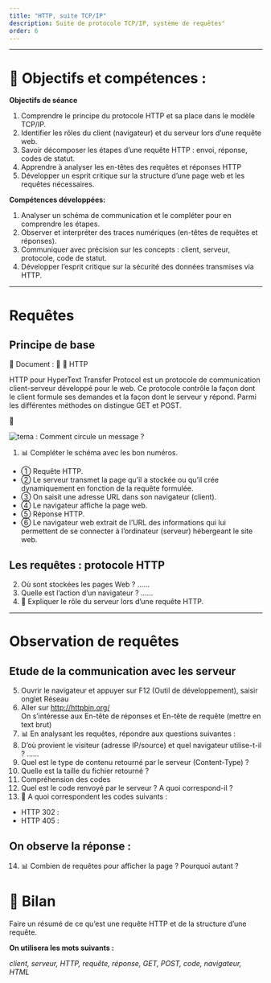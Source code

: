 ```yaml
---
title: "HTTP, suite TCP/IP"
description: Suite de protocole TCP/IP, système de requêtes"
order: 6
---
```


---

# 🔑  Objectifs  et compétences :
**Objectifs de séance**

::: {.competence}
1. Comprendre le principe du protocole HTTP et sa place dans le modèle TCP/IP.
2. Identifier les rôles du client (navigateur) et du serveur lors d’une requête web.
3. Savoir décomposer les étapes d’une requête HTTP : envoi, réponse, codes de statut.
4. Apprendre à analyser les en-têtes des requêtes et réponses HTTP
5. Développer un esprit critique sur la structure d’une page web et les requêtes nécessaires.

:::

**Compétences développées:**

::: {.competence}

1. Analyser un schéma de communication et le compléter pour en comprendre les étapes.
2. Observer et interpréter des traces numériques (en-têtes de requêtes et réponses).
3. Communiquer avec précision sur les concepts : client, serveur, protocole, code de statut.
4. Développer l’esprit critique sur la sécurité des données transmises via HTTP.
:::


---

# \logoAutonomie Requêtes
## Principe de base

::: {.boitedoc}
<div class="titre">📘 Document  : 🧠 📘 HTTP</div>
<div class="contenu">
HTTP pour HyperText Transfer Protocol est un protocole de communication client-serveur développé pour le web.
Ce protocole contrôle la façon dont le client formule ses demandes et la façon dont le serveur y répond. Parmi les différentes méthodes on distingue GET et POST.
</div>
:::

📘

![](../../image/snt/RequeteBase.png "tema : Comment circule un message ?")
<!-- description:  ; catégorie:  -->

1. 📊 Compléter le schéma avec les bon numéros.

- ① Requête HTTP.
- ② Le serveur transmet la page qu’il a stockée ou qu’il crée dynamiquement en fonction de la requête formulée.
- ③ On saisit une adresse URL dans son navigateur (client).
- ④ Le navigateur affiche la page web.
- ⑤ Réponse HTTP.
- ⑥ Le navigateur web extrait de l’URL des informations qui lui permettent de se connecter à l’ordinateur (serveur) hébergeant le site web.


## Les requêtes : protocole HTTP

2. Où sont stockées les pages Web ? ……
1. Quelle est l'action d'un navigateur ? ……
1. 🤔 Expliquer le rôle du serveur lors d'une requête HTTP.

---


# \logoBinome Observation de requêtes
## Etude de la communication avec les serveur

5. Ouvrir le navigateur et appuyer sur F12 (Outil de développement), saisir onglet \og Réseau \fg
2. Aller sur <http://httpbin.org/> <br>
On s'intéresse aux En-tête de réponses et En-tête de requête (mettre en text brut)
7. 📊 En analysant les requêtes, répondre aux questions suivantes :
1. D’où provient le visiteur (adresse IP/source) et quel navigateur utilise-t-il ? ……
2. Quel est le type de contenu retourné par le serveur (Content-Type) ?
3. Quelle est la taille du fichier retourné ?
4. Compréhension des codes
5. Quel est le code renvoyé par le serveur ? A quoi correspond-il ?
6. 🔎 A quoi correspondent les codes suivants :
   
- HTTP 302 :
- HTTP 405 :

## On observe la réponse :

14. 📊 Combien de requêtes pour afficher la page ? Pourquoi autant ?

# 👥 Bilan
Faire un résumé de ce qu'est une requête HTTP et de la structure d'une requête.

**On utilisera les mots suivants :**

*client, serveur, HTTP, requête, réponse, GET, POST, code, navigateur, HTML*
